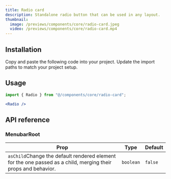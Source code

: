---
title: Radio card
description: Standalone radio button that can be used in any layout.
thumbnail:
  image: /previews/components/core/radio-card.jpeg
  video: /previews/components/core/radio-card.mp4
---

<ComponentPreview name="demos/components/core/radio-card/default" />

## Installation

<Steps>
  <Step>Copy and paste the following code into your project.</Step>
  <ComponentSource name="components/core/default/radio-card" />
  <Step>Update the import paths to match your project setup.</Step>
</Steps>

## Usage

```jsx
import { Radio } from "@/components/core/radio-card";
```

```jsx
<Radio />
```

## API reference

### MenubarRoot

| Prop                                                                                                                       | Type      | Default |
| -------------------------------------------------------------------------------------------------------------------------- | --------- | ------- |
| `asChild`<Info>Change the default rendered element for the one passed as a child, merging their props and behavior.</Info> | `boolean` | `false` |
